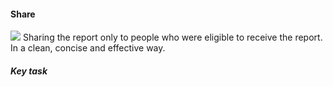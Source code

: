 #### Share
![](static/img/5_Share.png)
Sharing the report only to people who were eligible to receive the report. In a clean, concise and effective way.

##### Key task

